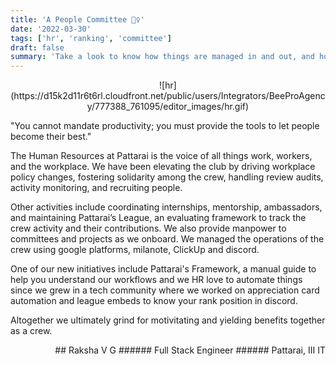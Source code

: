 ```yaml
---
title: 'A People Committee 🙋‍♀️'
date: '2022-03-30'
tags: ['hr', 'ranking', 'committee']
draft: false
summary: 'Take a look to know how things are managed in and out, and how manpower administration is handled at Pattarai. '
---
```


<div align="center">
  ![hr](https://d15k2d11r6t6rl.cloudfront.net/public/users/Integrators/BeeProAgency/777388_761095/editor_images/hr.gif)
</div>

"You cannot mandate productivity; you must provide the tools to let people become their best."

The Human Resources at Pattarai is the voice of all things work, workers, and the workplace. We have been elevating the club by driving workplace policy changes, fostering solidarity among the crew, handling review audits, activity monitoring, and recruiting people.

Other activities include coordinating internships, mentorship, ambassadors, and maintaining Pattarai’s League, an evaluating framework to track the crew activity and their contributions. We also provide manpower to committees and projects as we onboard. We managed the operations of the crew using google platforms, milanote, ClickUp and discord.

One of our new initiatives include Pattarai's Framework, a manual guide to help you understand our workflows and we HR love to automate things since we grew in a tech community where we worked on appreciation card automation and league embeds to know your rank position in discord.

Altogether we ultimately grind for motivitating and yielding benefits together as a crew.

<div align="right">
## Raksha V G
###### Full Stack Engineer
###### Pattarai, III IT

</div>
